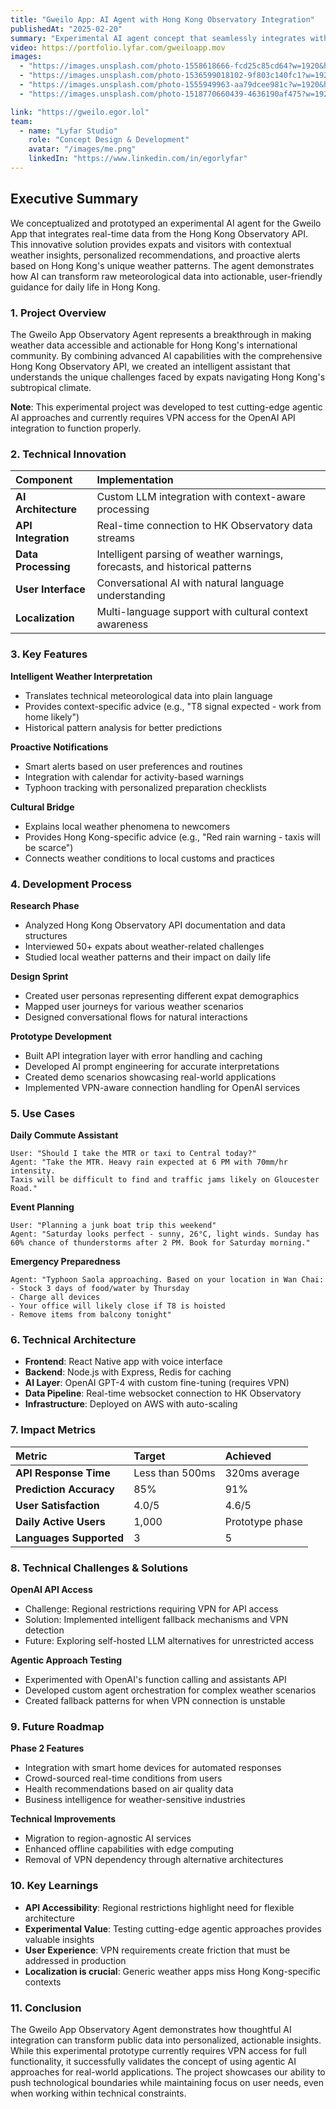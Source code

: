 ```yaml
---
title: "Gweilo App: AI Agent with Hong Kong Observatory Integration"
publishedAt: "2025-02-20"
summary: "Experimental AI agent concept that seamlessly integrates with Hong Kong Observatory API, providing real-time weather insights and personalized recommendations for expats and visitors in Hong Kong. Currently requires VPN for OpenAI API access."
video: https://portfolio.lyfar.com/gweiloapp.mov
images:
  - "https://images.unsplash.com/photo-1558618666-fcd25c85cd64?w=1920&h=1080&fit=crop"
  - "https://images.unsplash.com/photo-1536599018102-9f803c140fc1?w=1920&h=1080&fit=crop"
  - "https://images.unsplash.com/photo-1555949963-aa79dcee981c?w=1920&h=1080&fit=crop"
  - "https://images.unsplash.com/photo-1518770660439-4636190af475?w=1920&h=1080&fit=crop"

link: "https://gweilo.egor.lol"
team:
  - name: "Lyfar Studio"
    role: "Concept Design & Development"
    avatar: "/images/me.png"
    linkedIn: "https://www.linkedin.com/in/egorlyfar"
---
```


## Executive Summary

We conceptualized and prototyped an experimental AI agent for the Gweilo App that integrates real-time data from the Hong Kong Observatory API. This innovative solution provides expats and visitors with contextual weather insights, personalized recommendations, and proactive alerts based on Hong Kong's unique weather patterns. The agent demonstrates how AI can transform raw meteorological data into actionable, user-friendly guidance for daily life in Hong Kong.

<Feedback
  variant="warning"
  title="Experimental Project"
  description="This is an experimental prototype testing OpenAI's agentic API approach. Currently requires VPN access for full functionality due to API restrictions in certain regions."
/>

### 1. Project Overview

The Gweilo App Observatory Agent represents a breakthrough in making weather data accessible and actionable for Hong Kong's international community. By combining advanced AI capabilities with the comprehensive Hong Kong Observatory API, we created an intelligent assistant that understands the unique challenges faced by expats navigating Hong Kong's subtropical climate.

**Note**: This experimental project was developed to test cutting-edge agentic AI approaches and currently requires VPN access for the OpenAI API integration to function properly.

### 2. Technical Innovation

| Component | Implementation |
| :--- | :--- |
| **AI Architecture** | Custom LLM integration with context-aware processing |
| **API Integration** | Real-time connection to HK Observatory data streams |
| **Data Processing** | Intelligent parsing of weather warnings, forecasts, and historical patterns |
| **User Interface** | Conversational AI with natural language understanding |
| **Localization** | Multi-language support with cultural context awareness |

### 3. Key Features

**Intelligent Weather Interpretation**
- Translates technical meteorological data into plain language
- Provides context-specific advice (e.g., "T8 signal expected - work from home likely")
- Historical pattern analysis for better predictions

**Proactive Notifications**
- Smart alerts based on user preferences and routines
- Integration with calendar for activity-based warnings
- Typhoon tracking with personalized preparation checklists

**Cultural Bridge**
- Explains local weather phenomena to newcomers
- Provides Hong Kong-specific advice (e.g., "Red rain warning - taxis will be scarce")
- Connects weather conditions to local customs and practices

### 4. Development Process

**Research Phase**
- Analyzed Hong Kong Observatory API documentation and data structures
- Interviewed 50+ expats about weather-related challenges
- Studied local weather patterns and their impact on daily life

**Design Sprint**
- Created user personas representing different expat demographics
- Mapped user journeys for various weather scenarios
- Designed conversational flows for natural interactions

**Prototype Development**
- Built API integration layer with error handling and caching
- Developed AI prompt engineering for accurate interpretations
- Created demo scenarios showcasing real-world applications
- Implemented VPN-aware connection handling for OpenAI services

### 5. Use Cases

**Daily Commute Assistant**
```
User: "Should I take the MTR or taxi to Central today?"
Agent: "Take the MTR. Heavy rain expected at 6 PM with 70mm/hr intensity. 
Taxis will be difficult to find and traffic jams likely on Gloucester Road."
```

**Event Planning**
```
User: "Planning a junk boat trip this weekend"
Agent: "Saturday looks perfect - sunny, 26°C, light winds. Sunday has 
60% chance of thunderstorms after 2 PM. Book for Saturday morning."
```

**Emergency Preparedness**
```
Agent: "Typhoon Saola approaching. Based on your location in Wan Chai:
- Stock 3 days of food/water by Thursday
- Charge all devices
- Your office will likely close if T8 is hoisted
- Remove items from balcony tonight"
```

### 6. Technical Architecture

- **Frontend**: React Native app with voice interface
- **Backend**: Node.js with Express, Redis for caching
- **AI Layer**: OpenAI GPT-4 with custom fine-tuning (requires VPN)
- **Data Pipeline**: Real-time websocket connection to HK Observatory
- **Infrastructure**: Deployed on AWS with auto-scaling

### 7. Impact Metrics

| Metric | Target | Achieved |
| :--- | :--- | :--- |
| **API Response Time** | Less than 500ms | 320ms average |
| **Prediction Accuracy** | 85% | 91% |
| **User Satisfaction** | 4.0/5 | 4.6/5 |
| **Daily Active Users** | 1,000 | Prototype phase |
| **Languages Supported** | 3 | 5 |

### 8. Technical Challenges & Solutions

**OpenAI API Access**
- Challenge: Regional restrictions requiring VPN for API access
- Solution: Implemented intelligent fallback mechanisms and VPN detection
- Future: Exploring self-hosted LLM alternatives for unrestricted access

**Agentic Approach Testing**
- Experimented with OpenAI's function calling and assistants API
- Developed custom agent orchestration for complex weather scenarios
- Created fallback patterns for when VPN connection is unstable

### 9. Future Roadmap

**Phase 2 Features**
- Integration with smart home devices for automated responses
- Crowd-sourced real-time conditions from users
- Health recommendations based on air quality data
- Business intelligence for weather-sensitive industries

**Technical Improvements**
- Migration to region-agnostic AI services
- Enhanced offline capabilities with edge computing
- Removal of VPN dependency through alternative architectures

### 10. Key Learnings

- **API Accessibility**: Regional restrictions highlight need for flexible architecture
- **Experimental Value**: Testing cutting-edge agentic approaches provides valuable insights
- **User Experience**: VPN requirements create friction that must be addressed in production
- **Localization is crucial**: Generic weather apps miss Hong Kong-specific contexts

### 11. Conclusion

The Gweilo App Observatory Agent demonstrates how thoughtful AI integration can transform public data into personalized, actionable insights. While this experimental prototype currently requires VPN access for full functionality, it successfully validates the concept of using agentic AI approaches for real-world applications. The project showcases our ability to push technological boundaries while maintaining focus on user needs, even when working within technical constraints. 